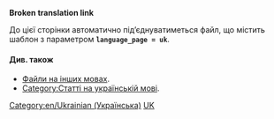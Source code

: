 '''Broken translation link'''{{en/-}}
{{en/Bilingual box| Ru
| Ця сорінка містить алфавітний покажчик для великої кількості '''файлів (картинок) на українській мові''' в OpenTTD Вики.
| ''This page provides an index for a wide range of '''files (images) in Ukrainian''' in OpenTTD Wiki.''}}

До цієї сторінки автоматично під’єднуватиметься файл, що містить шаблон {{en/S|Other_languages_files}} з параметром '''<code>language_page = uk </code>'''.

==== Див. також ====
*[[Category/en/Other languages|Файли на інших мовах]].
*[[Category/uk/Статті на українській мові|Category:Статті на українській мові]].

[[Category:en/Ukrainian (Українська)]][[Category:en/Files in other languages|UK]]